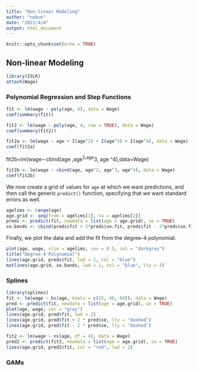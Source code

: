 ```yaml
---
title: "Non-linear Modeling"
author: "nobuo"
date: "2021/4/4"
output: html_document
---
```


```r
knitr::opts_chunk$set(echo = TRUE)
```
## Non-linear Modeling

```r
library(ISLR)
attach(Wage)
```

###  Polynomial Regression and Step Functions

```r
fit <- lm(wage ~ poly(age, 4), data = Wage)
coef(summary(fit))
```
```r
fit2 <- lm(wage ~ poly(age, 4, raw = TRUE), data = Wage)
coef(summary(fit2))
```

```r
fit2a <- lm(wage ~ age + I(age^2) + I(age^3) + I(age^4), data = Wage)
coef(fit2a)
```
 fit2b=lm(wage∼cbind(age ,age^2,age^3, age ^4),data=Wage)
```r
fit2b <- lm(wage ~ cbind(age, age^2, age^3, age^4), data = Wage)
coef(fit2b)
```
We now create a grid of values for `age` at which we want predictions, and then call the generic `predict()` function, specifying that we want standard errors as well.

```r
agelims <- range(age)
age.grid <- seq(from = agelims[1], to = agelims[2])
preds <- predict(fit, newdata = list(age = age.grid), se = TRUE)
se.bands <- cbind(preds$fit + 2*preds$se.fit, preds$fit - 2*preds$se.fit)
```
Finally, we plot the data and add the fit from the degree-4 polynomial.

```r
plot(age, wage, xlim = agelims, cex = 0.5, col = "darkgrey")
title("Degree-4 Polynomial")
lines(age.grid, preds$fit, lwd = 2, col = "blue")
matlines(age.grid, se.bands, lwd = 1, col = "blue", lty = 3)
```

### Splines

```r
library(splines)
fit <- lm(wage ~ bs(age, knots = c(25, 40, 60)), data = Wage)
pred <- predict(fit, newdata = list(age = age.grid), se = TRUE)
plot(age, wage, col = "gray")
lines(age.grid, pred$fit, lwd = 2)
lines(age.grid, pred$fit + 2 * pred$se, lty = "dashed")
lines(age.grid, pred$fit - 2 * pred$se, lty = "dashed")

fit2 <- lm(wage ~ ns(age, df = 4), data = Wage)
pred2 <- predict(fit2, newdata = list(age = age.grid), se = TRUE)
lines(age.grid, pred2$fit, col = "red", lwd = 2)
```

### GAMs





